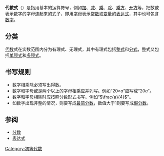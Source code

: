 '''代數式'''（{{lang-en|Algebraic expression}}）是指用基本的运算符号，例如[[加|加]]、[[减|减]]、[[乘|乘]]、[[除|除]]、[[乘方|乘方]]、[[开方|开方]]等，把数或表示数字的字母连起来的式子，即用[[字母|字母]]表示[[常数|常数]]或[[变量|变量]]的[[数学表达式|表达式]]，其中也可包含[[数字|数字]]。

==分类==

[[代数|代数]]式在实数范围内分为有理式、无理式，其中有理式包括[[整式|整式]]和[[分式|分式]]，整式又包括[[单项式|单项式]]和[[多项式|多项式]]。

==书写规则==
*数字相乘除必须写出得数。
*数字和字母或是两个以上的字母相乘应并列写。例如“<math>20</math>×<math>a</math>”应写成“<math>20a</math>”。
*数字和字母相除时应按照分数形式书写。例如“<math>\frac{a}{4}</math>”。
*如数字出现非整的情况，则要写成[[最简分数|最简分数]]，数值大于1则要写成[[假分数|假分数]]。

==参阅==
*[[分数|分数]]
*[[表达式|表达式]]


[[Category:初等代数|Category:初等代数]]